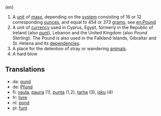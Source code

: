 (en)
# A [[unit]] of [[mass]], depending on the [[system]] consisting of 16 or 12 corresponding [[ounce]]s, and equal to 454 or 373 [[gram]]s, see [[en:Pound]]
# A unit of [[currency]] used in Cyprus, Egypt, formerly in the Republic of Ireland (also ''[[punt]]''), Lebanon and the United Kingdom (also ''Pound Sterling''). The Pound is also used in the Falkland Islands, Gibraltar and St. Helena and its [[dependency|dependencies]].
# A place for the detention of stray or wandering [[animal]]s.
# A hard blow

==Translations==
*da: [[pund]]
*de: [[Pfund]]
*fi: [[naula]], [[pauna]] (1), [[punta]] (1,2), [[tarha]] (3), [[isku]] (4)
*fr: [[livre]]
*nl: [[pond]]
*pl: [[funt]]